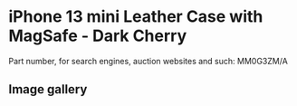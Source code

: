 
# iPhone 13 mini Leather Case with MagSafe - Dark Cherry

Part number, for search engines, auction websites and such: MM0G3ZM/A

## Image gallery

<div style={{ width: "768px" }}>
  <GalleryComponent
    images={[
      {
        original: "/everysource/MM0G3.png",
        thumbnail: "/everypreview/MM0G3.png",
      },
      {
        original: "/everysource/MM0G3_AV1.png",
        thumbnail: "/everypreview/MM0G3_AV1.png",
      },
      {
        original: "/everysource/MM0G3_AV2.png",
        thumbnail: "/everypreview/MM0G3_AV2.png",
      },
      {
        original: "/everysource/MM0G3_AV3.png",
        thumbnail: "/everypreview/MM0G3_AV3.png",
      },
      {
        original: "/everysource/MM0G3_AV4.png",
        thumbnail: "/everypreview/MM0G3_AV4.png",
      },
      {
        original: "/everysource/MM0G3_AV5.png",
        thumbnail: "/everypreview/MM0G3_AV5.png",
      }
    ]}
  />
</div>